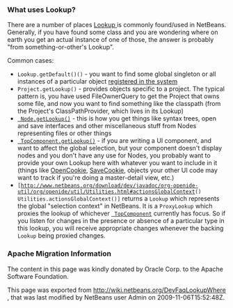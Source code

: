 <!--

    Licensed to the Apache Software Foundation (ASF) under one
    or more contributor license agreements.  See the NOTICE file
    distributed with this work for additional information
    regarding copyright ownership.  The ASF licenses this file
    to you under the Apache License, Version 2.0 (the
    "License"); you may not use this file except in compliance
    with the License.  You may obtain a copy of the License at

      http://www.apache.org/licenses/LICENSE-2.0

    Unless required by applicable law or agreed to in writing,
    software distributed under the License is distributed on an
    "AS IS" BASIS, WITHOUT WARRANTIES OR CONDITIONS OF ANY
    KIND, either express or implied.  See the License for the
    specific language governing permissions and limitations
    under the License.

-->

===What uses Lookup?===

There are a number of places [[DevFaqLookup| Lookup ]] is commonly found/used in NetBeans.  Generally, if you have found some class and you are wondering where on earth you get an actual instance of one of those, the answer is probably "from something-or-other's Lookup".

Common cases:
* <tt>Lookup.getDefault()()</tt> - you want to find some global singleton or all instances of a particular object [[DevFaqLookupDefault| registered in the system]]
* <tt>Project.getLookup()</tt> - provides objects specific to a project.  The typical pattern is, you have used FileOwnerQuery to get the Project that owns some file, and now you want to find something like the classpath (from the Project's ClassPathProvider, which lives in its Lookup)
* <tt>[[DevFaqWhatIsANode| Node.getLookup()]]</tt> - this is how you get things like syntax trees, open and save interfaces and other miscellaneous stuff from Nodes representing files or other things
* <tt>[[DevFaqWindowsTopComponent| TopComponent.getLookup()]]</tt> - if you are writing a UI component, and want to affect the global selection, but your component doesn't display nodes and you don't have any use for Nodes, you probably want to provide your own Lookup here with whatever you want to include in it (things like [http://www.netbeans.org/download/dev/javadoc/org-openide-nodes/org/openide/cookies/OpenCookie.html OpenCookie], [http://www.netbeans.org/download/dev/javadoc/org-openide-nodes/org/openide/cookies/SaveCookie.html SaveCookie], objects your other UI code may want to track if you're doing a master-detail view, etc.)
* <tt>[http://www.netbeans.org/download/dev/javadoc/org-openide-util/org/openide/util/Utilities.html#actionsGlobalContext() Utilities.actionsGlobalContext()]</tt> returns a <tt>Lookup</tt> which represents the global "selection context" in NetBeans.  It is a <tt>ProxyLookup</tt> which proxies the lookup of whichever <tt>[[DevFaqWindowsTopComponent| TopComponent]]</tt> currently has focus.  So if you listen for changes in the presence or absence of a particular type in this lookup, you will receive appropriate changes whenever the backing <tt>Lookup</tt> being proxied changes.

===Apache Migration Information===

The content in this page was kindly donated by Oracle Corp. to the
Apache Software Foundation.

This page was exported from http://wiki.netbeans.org/DevFaqLookupWhere , 
that was last modified by NetBeans user Admin 
on 2009-11-06T15:52:48Z.

